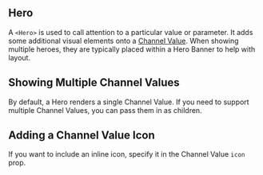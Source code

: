 
## Hero

A `<Hero>` is used to call attention to a particular value or parameter. It adds some additional visual elements onto a [Channel Value](/components/channel-value/examples). When showing multiple heroes, they are typically placed within a Hero Banner to help with layout.

<HeroBanner />

## Showing Multiple Channel Values

By default, a Hero renders a single Channel Value. If you need to support multiple Channel Values, you can pass them in as children.

<HeroWithChannelValue />

## Adding a Channel Value Icon

If you want to include an inline icon, specify it in the Channel Value `icon` prop.

<HeroWithSecondaryIcon />
